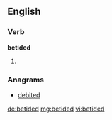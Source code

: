==English==

===Verb===
'''betided'''

# {{past of|betide}}

===Anagrams===
* [[debited#English|debited]]

[[de:betided]]
[[mg:betided]]
[[vi:betided]]